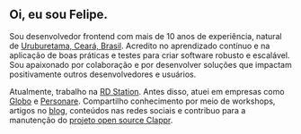 ## Oi, eu sou Felipe.

Sou desenvolvedor frontend com mais de 10 anos de experiência, natural de [Uruburetama, Ceará, Brasil](https://en.wikipedia.org/wiki/Uruburetama). Acredito no aprendizado contínuo e na aplicação de boas práticas e testes para criar software robusto e escalável. Sou apaixonado por colaboração e por desenvolver soluções que impactam positivamente outros desenvolvedores e usuários.

Atualmente, trabalho na [RD Station](https://www.rdstation.com/). Antes disso, atuei em empresas como [Globo](https://www.globo.com/) e [Personare](https://www.personare.com.br/). Compartilho conhecimento por meio de workshops, artigos no [blog](/blog), conteúdos nas redes sociais e contribuo para a manutenção do [projeto open source Clappr](https://github.com/clappr).
